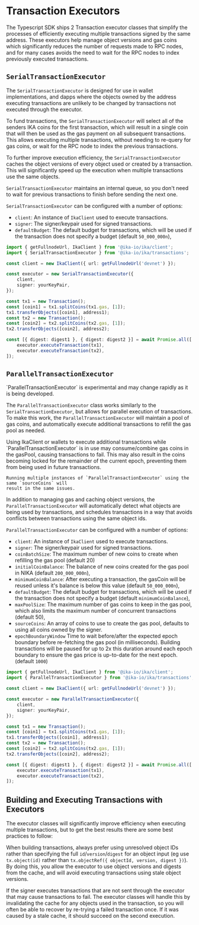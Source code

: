 # Transaction Executors


The Typescript SDK ships 2 Transaction executor classes that simplify the processes of efficiently
executing multiple transactions signed by the same address. These executors help manage object
versions and gas coins which significantly reduces the number of requests made to RPC nodes, and for
many cases avoids the need to wait for the RPC nodes to index previously executed transactions.

## `SerialTransactionExecutor`

The `SerialTransactionExecutor` is designed for use in wallet implementations, and dapps where the
objects owned by the address executing transactions are unlikely to be changed by transactions not
executed through the executor.

To fund transactions, the `SerialTransactionExecutor` will select all of the senders IKA coins for
the first transaction, which will result in a single coin that will then be used as the gas payment
on all subsequent transactions. This allows executing multiple transactions, without needing to
re-query for gas coins, or wait for the RPC node to index the previous transactions.

To further improve execution efficiency, the `SerialTransactionExecutor` caches the object versions
of every object used or created by a transaction. This will significantly speed up the execution
when multiple transactions use the same objects.

`SerialTransactionExecutor` maintains an internal queue, so you don't need to wait for previous
transactions to finish before sending the next one.

`SerialTransactionExecutor` can be configured with a number of options:

- `client`: An instance of `IkaClient` used to execute transactions.
- `signer`: The signer/keypair used for signed transactions.
- `defaultBudget`: The default budget for transactions, which will be used if the transaction does
  not specify a budget (default `50_000_000n`),

```ts
import { getFullnodeUrl, IkaClient } from '@ika-io/ika/client';
import { SerialTransactionExecutor } from '@ika-io/ika/transactions';

const client = new IkaClient({ url: getFullnodeUrl('devnet') });

const executor = new SerialTransactionExecutor({
	client,
	signer: yourKeyPair,
});

const tx1 = new Transaction();
const [coin1] = tx1.splitCoins(tx1.gas, [1]);
tx1.transferObjects([coin1], address1);
const tx2 = new Transaction();
const [coin2] = tx2.splitCoins(tx2.gas, [1]);
tx2.transferObjects([coin2], address2);

const [{ digest: digest1 }, { digest: digest2 }] = await Promise.all([
	executor.executeTransaction(tx1),
	executor.executeTransaction(tx2),
]);
```

## `ParallelTransactionExecutor`

<Callout type="warning">
	`ParallelTransactionExecutor` is experimental and may change rapidly as it is being developed.
</Callout>

The `ParallelTransactionExecutor` class works similarly to the `SerialTransactionExecutor`, but
allows for parallel execution of transactions. To make this work, the `ParallelTransactionExecutor`
will maintain a pool of gas coins, and automatically execute additional transactions to refill the
gas pool as needed.

<Callout type="warning">
	Using IkaClient or wallets to execute additional transactions while `ParallelTransactionExecutor`
	is in use may consume/combine gas coins in the gasPool, causing transactions to fail. This may
	also result in the coins becoming locked for the remainder of the current epoch, preventing them
	from being used in future transactions.

    Running multiple instances of `ParallelTransactionExecutor` using the same `sourceCoins` will
    result in the same issues.

</Callout>

In addition to managing gas and caching object versions, the `ParallelTransactionExecutor` will
automatically detect what objects are being used by transactions, and schedules transactions in a
way that avoids conflicts between transactions using the same object ids.

`ParallelTransactionExecutor` can be configured with a number of options:

- `client`: An instance of `IkaClient` used to execute transactions.
- `signer`: The signer/keypair used for signed transactions.
- `coinBatchSize`: The maximum number of new coins to create when refilling the gas pool
  (default 20)
- `initialCoinBalance`: The balance of new coins created for the gas pool in NIKA (default
  `200_000_000n`),
- `minimumCoinBalance`: After executing a transaction, the gasCoin will be reused unless it's
  balance is below this value (default `50_000_000n`),
- `defaultBudget`: The default budget for transactions, which will be used if the transaction does
  not specify a budget (default `minimumCoinBalance`),
- `maxPoolSize`: The maximum number of gas coins to keep in the gas pool, which also limits the
  maximum number of concurrent transactions (default 50),
- `sourceCoins`: An array of coins to use to create the gas pool, defaults to using all coins owned
  by the signer.
- `epochBoundaryWindow` Time to wait before/after the expected epoch boundary before re-fetching the
  gas pool (in milliseconds). Building transactions will be paused for up to 2x this duration around
  each epoch boundary to ensure the gas price is up-to-date for the next epoch. (default `1000`)

```ts
import { getFullnodeUrl, IkaClient } from '@ika-io/ika/client';
import { ParallelTransactionExecutor } from '@ika-io/ika/transactions';

const client = new IkaClient({ url: getFullnodeUrl('devnet') });

const executor = new ParallelTransactionExecutor({
	client,
	signer: yourKeyPair,
});

const tx1 = new Transaction();
const [coin1] = tx1.splitCoins(tx1.gas, [1]);
tx1.transferObjects([coin1], address1);
const tx2 = new Transaction();
const [coin2] = tx2.splitCoins(tx2.gas, [1]);
tx2.transferObjects([coin2], address2);

const [{ digest: digest1 }, { digest: digest2 }] = await Promise.all([
	executor.executeTransaction(tx1),
	executor.executeTransaction(tx2),
]);
```

## Building and Executing Transactions with Executors

The executor classes will significantly improve efficiency when executing multiple transactions, but
to get the best results there are some best practices to follow:

When building transactions, always prefer using unresolved object IDs rather than specifying the
full `id`/`version`/`digest` for an object input (eg use `tx.object(id)` rather than
`tx.objectRef({ objectId, version, digest })`). By doing this, you allow the executor to use object
versions and digests from the cache, and will avoid executing transactions using stale object
versions.

If the signer executes transactions that are not sent through the executor that may cause
transactions to fail. The executor classes will handle this by invalidating the cache for any
objects used in the transaction, so you will often be able to recover by re-trying a failed
transaction once. If it was caused by a stale cache, it should succeed on the second execution.
